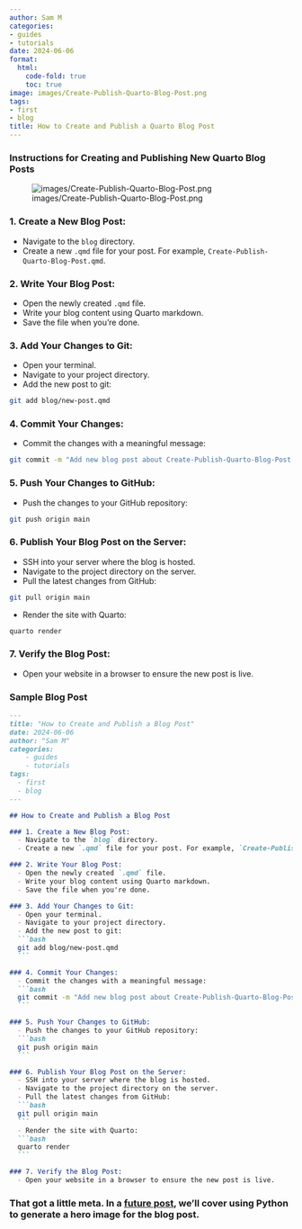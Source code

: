 ```yaml
---
author: Sam M
categories:
- guides
- tutorials
date: 2024-06-06
format:
  html:
    code-fold: true
    toc: true
image: images/Create-Publish-Quarto-Blog-Post.png
tags:
- first
- blog
title: How to Create and Publish a Quarto Blog Post
---
```



### Instructions for Creating and Publishing New Quarto Blog Posts
![images/Create-Publish-Quarto-Blog-Post.png](images/Create-Publish-Quarto-Blog-Post.png)

### 1. Create a New Blog Post:
- Navigate to the `blog` directory.
- Create a new `.qmd` file for your post. For example, `Create-Publish-Quarto-Blog-Post.qmd`.

### 2. Write Your Blog Post:
- Open the newly created `.qmd` file.
- Write your blog content using Quarto markdown.
- Save the file when you're done.

### 3. Add Your Changes to Git:
- Open your terminal.
- Navigate to your project directory.
- Add the new post to git:
 ```bash
 git add blog/new-post.qmd
 ```

### 4. Commit Your Changes:
- Commit the changes with a meaningful message:
 ```bash
 git commit -m "Add new blog post about Create-Publish-Quarto-Blog-Post.qmd"
 ```

### 5. Push Your Changes to GitHub:
- Push the changes to your GitHub repository:
 ```bash
 git push origin main
 ```

### 6. Publish Your Blog Post on the Server:
- SSH into your server where the blog is hosted.
- Navigate to the project directory on the server.
- Pull the latest changes from GitHub:
 ```bash
 git pull origin main
 ```
- Render the site with Quarto:
 ```bash
 quarto render
 ```

### 7. Verify the Blog Post:
- Open your website in a browser to ensure the new post is live.

### Sample Blog Post

  ```markdown
  ---
  title: "How to Create and Publish a Blog Post"
  date: 2024-06-06
  author: "Sam M"
  categories: 
      - guides
      - tutorials
  tags:
    - first
    - blog
  ---

  ## How to Create and Publish a Blog Post

  ### 1. Create a New Blog Post:
    - Navigate to the `blog` directory.
    - Create a new `.qmd` file for your post. For example, `Create-Publish-Quarto-Blog-Post.qmd`.

  ### 2. Write Your Blog Post:
    - Open the newly created `.qmd` file.
    - Write your blog content using Quarto markdown.
    - Save the file when you're done.

  ### 3. Add Your Changes to Git:
    - Open your terminal.
    - Navigate to your project directory.
    - Add the new post to git:
    ```bash
    git add blog/new-post.qmd
    ```

  ### 4. Commit Your Changes:
    - Commit the changes with a meaningful message:
    ```bash
    git commit -m "Add new blog post about Create-Publish-Quarto-Blog-Post.qmd"
    ```

  ### 5. Push Your Changes to GitHub:
    - Push the changes to your GitHub repository:
    ```bash
    git push origin main
    ```

  ### 6. Publish Your Blog Post on the Server:
    - SSH into your server where the blog is hosted.
    - Navigate to the project directory on the server.
    - Pull the latest changes from GitHub:
    ```bash
    git pull origin main
    ```
    - Render the site with Quarto:
    ```bash
    quarto render
    ```

  ### 7. Verify the Blog Post:
    - Open your website in a browser to ensure the new post is live.
  ```
### That got a little meta. In a [future post](Python-PIL-Generate-Hero-Image.qmd), we'll cover using Python to generate a hero image for the blog post.
